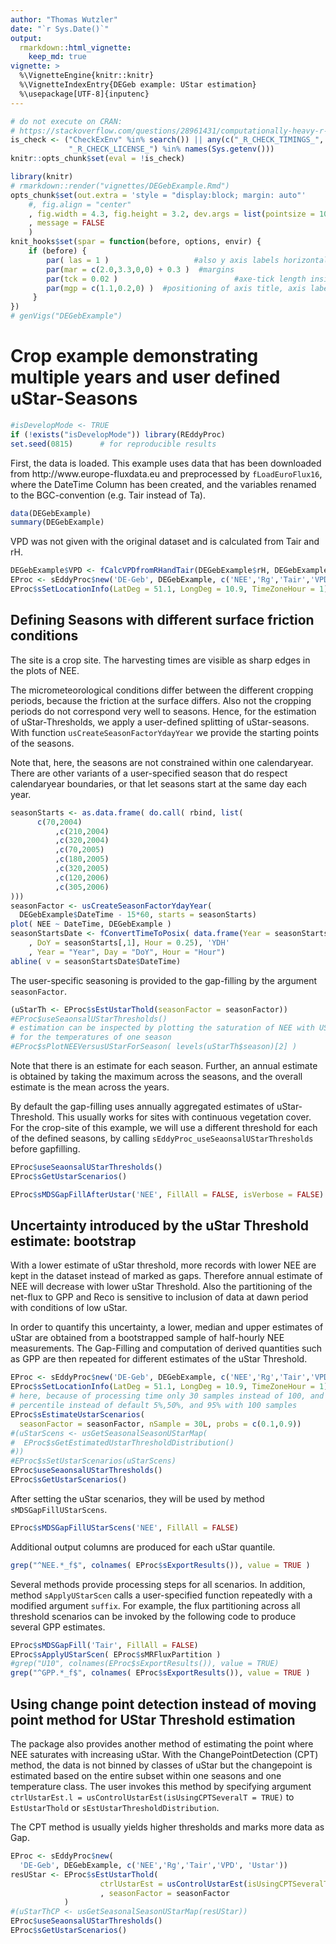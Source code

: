 ```yaml
---
author: "Thomas Wutzler"
date: "`r Sys.Date()`"
output: 
  rmarkdown::html_vignette:
    keep_md: true
vignette: >
  %\VignetteEngine{knitr::knitr}
  %\VignetteIndexEntry{DEGeb example: UStar estimation}
  %\usepackage[UTF-8]{inputenc}
---
```


```r
# do not execute on CRAN: 
# https://stackoverflow.com/questions/28961431/computationally-heavy-r-vignettes
is_check <- ("CheckExEnv" %in% search()) || any(c("_R_CHECK_TIMINGS_",
             "_R_CHECK_LICENSE_") %in% names(Sys.getenv()))
knitr::opts_chunk$set(eval = !is_check)
```

```r
library(knitr)
# rmarkdown::render("vignettes/DEGebExample.Rmd")
opts_chunk$set(out.extra = 'style = "display:block; margin: auto"'
    #, fig.align = "center"
    , fig.width = 4.3, fig.height = 3.2, dev.args = list(pointsize = 10)
    , message = FALSE
    )
knit_hooks$set(spar = function(before, options, envir) {
    if (before) {
        par( las = 1 )                   #also y axis labels horizontal
        par(mar = c(2.0,3.3,0,0) + 0.3 )  #margins
        par(tck = 0.02 )                          #axe-tick length inside plots             
        par(mgp = c(1.1,0.2,0) )  #positioning of axis title, axis labels, axis
     }
})
# genVigs("DEGebExample")
```

Crop example demonstrating multiple years and user defined uStar-Seasons
========================================================================

```r
#isDevelopMode <- TRUE
if (!exists("isDevelopMode")) library(REddyProc)
set.seed(0815)      # for reproducible results
```

First, the data is loaded. This example uses data that has been downloaded 
from http://www.europe-fluxdata.eu
and preprocessed by `fLoadEuroFlux16`, where the DateTime Column has been created, 
and the variables renamed to the BGC-convention (e.g. Tair instead of Ta).

```r
data(DEGebExample)
summary(DEGebExample)
```


VPD was not given with the original dataset and is calculated from Tair and rH.
```r
DEGebExample$VPD <- fCalcVPDfromRHandTair(DEGebExample$rH, DEGebExample$Tair)
EProc <- sEddyProc$new('DE-Geb', DEGebExample, c('NEE','Rg','Tair','VPD', 'Ustar'))
EProc$sSetLocationInfo(LatDeg = 51.1, LongDeg = 10.9, TimeZoneHour = 1)  #Location of Gebesee
```

Defining Seasons with different surface friction conditions 
-----------------------------------------------------------

The site is a crop site. The harvesting times are visible as sharp edges in the plots of NEE.

The micrometeorological conditions differ between the different cropping periods,
because the friction at the surface differs.
Also not the cropping periods do not correspond very well to seasons.
Hence, for the estimation of uStar-Thresholds, we apply a user-defined splitting 
of uStar-seasons. With function `usCreateSeasonFactorYdayYear` we provide the starting
points of the seasons.  

Note that, here, the seasons are not constrained within one calendaryear. 
There are other variants of a user-specified season that do respect calendaryear boundaries, 
or that let seasons start at the same day each year. 

```r
seasonStarts <- as.data.frame( do.call( rbind, list(
	  c(70,2004)
          ,c(210,2004)
          ,c(320,2004)
          ,c(70,2005)
          ,c(180,2005)
          ,c(320,2005)
          ,c(120,2006)
          ,c(305,2006) 		
)))
seasonFactor <- usCreateSeasonFactorYdayYear(
  DEGebExample$DateTime - 15*60, starts = seasonStarts)
plot( NEE ~ DateTime, DEGebExample )
seasonStartsDate <- fConvertTimeToPosix( data.frame(Year = seasonStarts[,2]
	, DoY = seasonStarts[,1], Hour = 0.25), 'YDH'
	, Year = "Year", Day = "DoY", Hour = "Hour")
abline( v = seasonStartsDate$DateTime)
```

The user-specific seasoning is provided to the gap-filling by the argument `seasonFactor`. 
```r
(uStarTh <- EProc$sEstUstarThold(seasonFactor = seasonFactor))
#EProc$useSeaonsalUStarThresholds()
# estimation can be inspected by plotting the saturation of NEE with UStar 
# for the temperatures of one season
#EProc$sPlotNEEVersusUStarForSeason( levels(uStarTh$season)[2] )
```

Note that there is an estimate for each season. Further, an annual estimate is 
obtained by taking the maximum across the seasons, and the overall estimate is 
the mean across the years.

By default the gap-filling uses annually aggregated estimates of uStar-Threshold.
This usually works for sites with continuous vegetation cover.
For the crop-site of this example, we will use a different threshold for each of 
the defined seasons, by calling `sEddyProc_useSeaonsalUStarThresholds` 
before gapfilling.

```r
EProc$useSeaonsalUStarThresholds()
EProc$sGetUstarScenarios()
```	

```r
EProc$sMDSGapFillAfterUstar('NEE', FillAll = FALSE, isVerbose = FALSE)
```		


Uncertainty introduced by the uStar Threshold estimate: bootstrap  
-----------------------------------------------------------------

With a lower estimate of uStar threshold, more records with lower NEE are kept in 
the dataset instead of marked as gaps. Therefore annual estimate of NEE will decrease
with lower uStar Threshold. Also the partitioning of the net-flux to GPP and Reco is 
sensitive to inclusion of data at dawn period with conditions of low uStar.

In order to quantify this uncertainty, a lower, median and upper estimates of uStar 
are obtained from a bootstrapped sample of half-hourly NEE measurements.
The Gap-Filling and computation of derived quantities such as GPP are then repeated for
different estimates of the uStar Threshold.


```r
EProc <- sEddyProc$new('DE-Geb', DEGebExample, c('NEE','Rg','Tair','VPD', 'Ustar'))
EProc$sSetLocationInfo(LatDeg = 51.1, LongDeg = 10.9, TimeZoneHour = 1)  #Location of Gebesee
# here, because of processing time only 30 samples instead of 100, and 10% and 90% 
# percentile instead of default 5%,50%, and 95% with 100 samples
EProc$sEstimateUstarScenarios( 
  seasonFactor = seasonFactor, nSample = 30L, probs = c(0.1,0.9))
#(uStarScens <- usGetSeasonalSeasonUStarMap(
#  EProc$sGetEstimatedUstarThresholdDistribution()
#))
#EProc$sSetUstarScenarios(uStarScens)
EProc$useSeaonsalUStarThresholds()
EProc$sGetUstarScenarios()
```	

After setting the uStar scenarios, they will be used by method 
`sMDSGapFillUStarScens`.
```r
EProc$sMDSGapFillUStarScens('NEE', FillAll = FALSE)
```

Additional output columns are produced for each uStar quantile. 

```r
grep("^NEE.*_f$", colnames( EProc$sExportResults()), value = TRUE )
```		

Several methods provide processing steps for all scenarios.
In addition, method `sApplyUStarScen` calls a user-specified function repeatedly
with a modified argument `suffix`. 
For example, the flux partitioning across all threshold scenarios can be
invoked by the following code to produce several GPP estimates.

```r
EProc$sMDSGapFill('Tair', FillAll = FALSE)
EProc$sApplyUStarScen( EProc$sMRFluxPartition )
#grep("U10", colnames(EProc$sExportResults()), value = TRUE) 	
grep("^GPP.*_f$", colnames( EProc$sExportResults()), value = TRUE )
```

Using change point detection instead of moving point method for UStar Threshold estimation
------------------------------------------------------------------------------------------

The package also provides another method of estimating the point where NEE saturates 
with increasing uStar.
With the ChangePointDetection (CPT) method, the data is not binned by classes of 
uStar but the changepoint
is estimated based on the entire subset within one seasons and one temperature class.
The user invokes this method by specifying argument 
`ctrlUstarEst.l = usControlUstarEst(isUsingCPTSeveralT = TRUE)`
to `EstUstarThold` or `sEstUstarThresholdDistribution`.

The CPT method is usually yields higher thresholds and marks more data as Gap. 
  
```r
EProc <- sEddyProc$new(
  'DE-Geb', DEGebExample, c('NEE','Rg','Tair','VPD', 'Ustar'))
resUStar <- EProc$sEstUstarThold(
					ctrlUstarEst = usControlUstarEst(isUsingCPTSeveralT = TRUE)
					, seasonFactor = seasonFactor
			)
#(uStarThCP <- usGetSeasonalSeasonUStarMap(resUStar))
EProc$useSeaonsalUStarThresholds()
EProc$sGetUstarScenarios()
```


		




